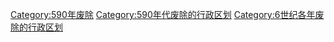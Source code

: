 [[Category:590年废除|Category:590年废除]]
[[Category:590年代废除的行政区划|Category:590年代废除的行政区划]]
[[Category:6世纪各年废除的行政区划|Category:6世纪各年废除的行政区划]]